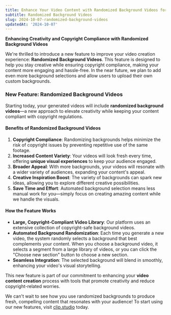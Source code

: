 ```yaml
---
title: Enhance Your Video Content with Randomized Background Videos for Better Creativity and Copyright Compliance
subtitle: Randomized Background Videos
slug: 2024-10-07-randomized-background-videos
updatedAt: '2024-10-07'
---
```


**Enhancing Creativity and Copyright Compliance with Randomized Background Videos**

We're thrilled to introduce a new feature to improve your video creation experience: **Randomized Background Videos**. This feature is designed to help you stay creative while ensuring copyright compliance, making your content more engaging and hassle-free. In the near future, we plan to add even more background selections and allow users to upload their own custom backgrounds.

### **New Feature: Randomized Background Videos**

Starting today, your generated videos will include **randomized background videos**—a new approach to elevate creativity while keeping your content compliant with copyright regulations.

#### **Benefits of Randomized Background Videos**

1. **Copyright Compliance**: Randomizing backgrounds helps minimize the risk of copyright issues by preventing repetitive use of the same footage.
2. **Increased Content Variety**: Your videos will look fresh every time, offering **unique visual experiences** to keep your audience engaged.
3. **Broader Appeal**: With more backgrounds, your videos will resonate with a wider variety of audiences, expanding your content's appeal.
4. **Creative Inspiration Boost**: The variety of backgrounds can spark new ideas, allowing you to explore different creative possibilities.
5. **Save Time and Effort**: Automated background selection means less manual work for you—simply focus on creating amazing content while we handle the visuals.

#### **How the Feature Works**

- **Large, Copyright-Compliant Video Library**: Our platform uses an extensive collection of copyright-safe background videos.
- **Automated Background Randomization**: Each time you generate a new video, the system randomly selects a background that best complements your content. When you choose a background video, it selects a segment from a large library of videos, or you can click the "Choose new section" button to choose a new section.
- **Seamless Integration**: The selected background will blend in smoothly, enhancing your video's visual storytelling.

This new feature is part of our commitment to enhancing your **video content creation** process with tools that promote creativity and reduce copyright-related worries.

We can't wait to see how you use randomized backgrounds to produce fresh, compelling content that resonates with your audience! To start using our new features, visit [clip.studio](https://clip.studio) today.
